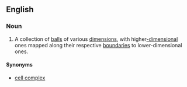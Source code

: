 ==English==
{{wikipedia}}
===Noun===
{{en-noun|es|sg=[[C]][[W]] [[complex]]}}
#{{topology}} A collection of [[ball]]s of various [[dimension]]s, with higher[[-dimensional]] ones mapped along their respective [[boundary|boundaries]] to lower-dimensional ones.
====Synonyms====
*[[cell complex]]